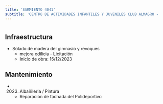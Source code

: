 ```yaml
---
title: 'SARMIENTO 4041'
subtitle: 'CENTRO DE ACTIVIDADES INFANTILES Y JUVENILES CLUB ALMAGRO - Polideportivo - Anexo Normal Nº07'
---
```


#
## Infraestructura

* Solado de madera del gimnasio y revoques 
    + mejora edilicia - Licitación 
    + Inicio de obra: 15/12/2023 






## Mantenimiento

*  (2023) Albañileria / Pintura 
    + Reparación de fachada del Polideportivo



